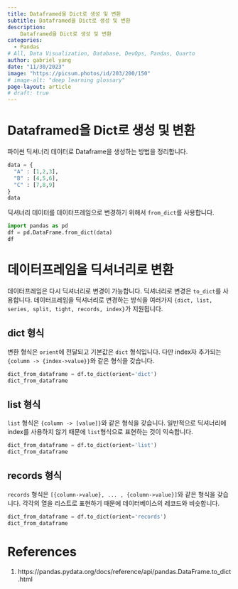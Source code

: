 ```yaml
---
title: Dataframed을 Dict로 생성 및 변환
subtitle: Dataframed을 Dict로 생성 및 변환
description:
    Dataframed을 Dict로 생성 및 변환
categories:
  - Pandas
# All, Data Visualization, Database, DevOps, Pandas, Quarto
author: gabriel yang
date: "11/30/2023"
image: "https://picsum.photos/id/203/200/150"
# image-alt: "deep learning glossary"
page-layout: article
# draft: true
---
```


# Dataframed을 Dict로 생성 및 변환

파이썬 딕셔너리 데이터로 Dataframe을 생성하는 방법을 정리합니다.

``` python
data = {
  "A" : [1,2,3],
  "B" : [4,5,6],
  "C" : [7,8,9]
}
data
```

딕셔너리 데이터를 데이터프레임으로 변경하기 위해서 `from_dict`를 사용합니다.
``` python
import pandas as pd
df = pd.DataFrame.from_dict(data)
df
```

# 데이터프레임을 딕셔너리로 변환

데이터프레임은 다시 딕셔너리로 변경이 가능합니다. 딕셔너리로 변경은 `to_dict`를 사용합니다. 데이터프레임을 딕셔너리로 변경하는 방식을 여러가지 `{dict, list, series, split, tight, records, index}`가 지원됩니다. 

## dict 형식

변환 형식은 `orient`에 전달되고 기본값은 `dict` 형식입니다. 다만 index자 추가되는 `{column -> {index->value}}`와 같은 형식을 갖습니다.
``` python
dict_from_dataframe = df.to_dict(orient='dict')
dict_from_dataframe
```



## list 형식

`list` 형식은 `{column -> [value]}`와 같은 형식을 갖습니다. 일반적으로 딕셔너리에 index를 사용하지 않기 때문에 `list`형식으로 표현하는 것이 익숙합니다.

``` python
dict_from_dataframe = df.to_dict(orient='list')
dict_from_dataframe
```

## records 형식

`records` 형식은 `[{column->value}, ... , {column->value}]`와 같은 형식을 갖습니다. 각각의 열을 리스트로 표현하기 때문에 데이터베이스의 레코드와 비슷합니다. 

``` python
dict_from_dataframe = df.to_dict(orient='records')
dict_from_dataframe
```


# References
1. https://pandas.pydata.org/docs/reference/api/pandas.DataFrame.to_dict.html
